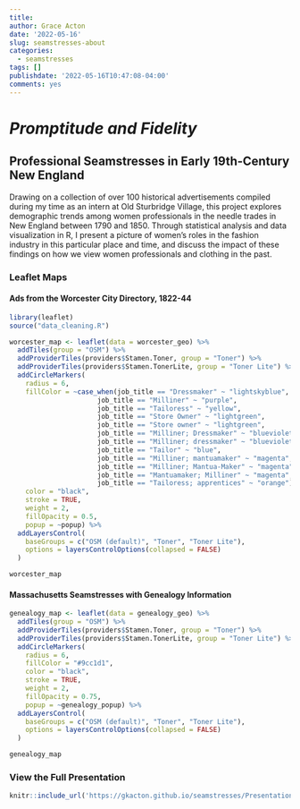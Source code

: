 ```yaml
---
title: 
author: Grace Acton
date: '2022-05-16'
slug: seamstresses-about
categories:
  - seamstresses
tags: []
publishdate: '2022-05-16T10:47:08-04:00'
comments: yes
---
```

# _Promptitude and Fidelity_
## Professional Seamstresses in Early 19th-Century New England

Drawing on a collection of over 100 historical advertisements compiled during my time as an intern at Old Sturbridge Village, this project explores demographic trends among women professionals in the needle trades in New England between 1790 and 1850. Through statistical analysis and data visualization in R, I present a picture of women’s roles in the fashion industry in this particular place and time, and discuss the impact of these findings on how we view women professionals and clothing in the past. 

### Leaflet Maps

#### Ads from the Worcester City Directory, 1822-44

```r
library(leaflet) 
source("data_cleaning.R")
```

```r
worcester_map <- leaflet(data = worcester_geo) %>% 
  addTiles(group = "OSM") %>%
  addProviderTiles(providers$Stamen.Toner, group = "Toner") %>%
  addProviderTiles(providers$Stamen.TonerLite, group = "Toner Lite") %>% 
  addCircleMarkers(
    radius = 6,
    fillColor = ~case_when(job_title == "Dressmaker" ~ "lightskyblue",
                      job_title == "Milliner" ~ "purple",
                      job_title == "Tailoress" ~ "yellow",
                      job_title == "Store Owner" ~ "lightgreen",
                      job_title == "Store owner" ~ "lightgreen",
                      job_title == "Milliner; Dressmaker" ~ "blueviolet",
                      job_title == "Milliner; dressmaker" ~ "blueviolet",
                      job_title == "Tailor" ~ "blue",
                      job_title == "Milliner; mantuamaker" ~ "magenta",
                      job_title == "Milliner; Mantua-Maker" ~ "magenta",
                      job_title == "Mantuamaker; Milliner" ~ "magenta",
                      job_title == "Tailoress; apprentices" ~ "orange"),
    color = "black",
    stroke = TRUE, 
    weight = 2,
    fillOpacity = 0.5,
    popup = ~popup) %>% 
  addLayersControl(
    baseGroups = c("OSM (default)", "Toner", "Toner Lite"),
    options = layersControlOptions(collapsed = FALSE)
  )

worcester_map

```


#### Massachusetts Seamstresses with Genealogy Information

```r

genealogy_map <- leaflet(data = genealogy_geo) %>% 
  addTiles(group = "OSM") %>%
  addProviderTiles(providers$Stamen.Toner, group = "Toner") %>%
  addProviderTiles(providers$Stamen.TonerLite, group = "Toner Lite") %>% 
  addCircleMarkers(
    radius = 6,
    fillColor = "#9cc1d1",
    color = "black",
    stroke = TRUE, 
    weight = 2,
    fillOpacity = 0.75,
    popup = ~genealogy_popup) %>% 
  addLayersControl(
    baseGroups = c("OSM (default)", "Toner", "Toner Lite"),
    options = layersControlOptions(collapsed = FALSE)
  )

genealogy_map
```


### View the Full Presentation

```r
knitr::include_url('https://gkacton.github.io/seamstresses/Presentation.html#1')
```

